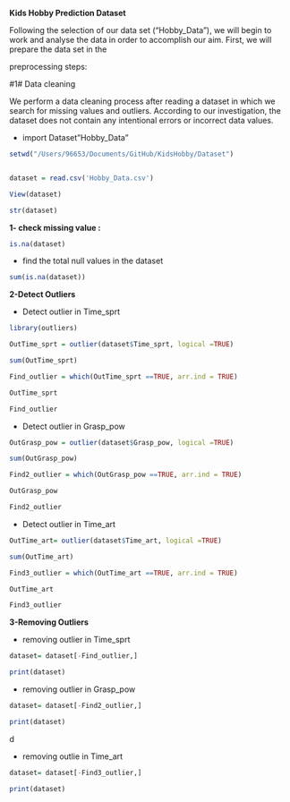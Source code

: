 **Kids Hobby Prediction Dataset**

Following the selection of our data set ("Hobby_Data"), we will begin to work and analyse the data in order to accomplish our aim. First, we will prepare the data set in the

preprocessing steps:

#1# Data cleaning

We perform a data cleaning process after reading a dataset in which we search for missing values and outliers. According to our investigation, the dataset does not contain any intentional errors or incorrect data values.

- import Dataset"Hobby_Data"
```r


setwd("/Users/96653/Documents/GitHub/KidsHobby/Dataset")


dataset = read.csv('Hobby_Data.csv')

View(dataset)

str(dataset)
```

**1- check missing value :**

```r
is.na(dataset)
```


-    find the total null values in the dataset
```r
sum(is.na(dataset))
```




**2-Detect Outliers**

-   Detect outlier in Time_sprt
```r
library(outliers)

OutTime_sprt = outlier(dataset$Time_sprt, logical =TRUE)

sum(OutTime_sprt)

Find_outlier = which(OutTime_sprt ==TRUE, arr.ind = TRUE)

OutTime_sprt

Find_outlier

```




-   Detect outlier in Grasp_pow
```r
OutGrasp_pow = outlier(dataset$Grasp_pow, logical =TRUE)

sum(OutGrasp_pow)

Find2_outlier = which(OutGrasp_pow ==TRUE, arr.ind = TRUE)

OutGrasp_pow

Find2_outlier
```



-   Detect outlier in Time_art
```r

OutTime_art= outlier(dataset$Time_art, logical =TRUE)

sum(OutTime_art)

Find3_outlier = which(OutTime_art ==TRUE, arr.ind = TRUE)

OutTime_art

Find3_outlier
```




**3-Removing Outliers**

-   removing outlier in Time_sprt
```r
dataset= dataset[-Find_outlier,]

print(dataset)
```



-   removing outlier in Grasp_pow
```r
dataset= dataset[-Find2_outlier,]

print(dataset)

```

d

-   removing outlie in Time_art
```r
dataset= dataset[-Find3_outlier,]

print(dataset)
```

